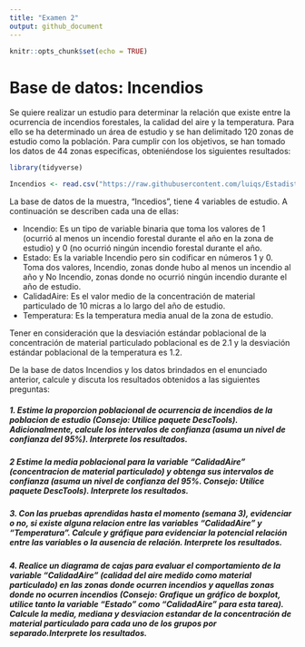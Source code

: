 ```yaml
---
title: "Examen 2"
output: github_document
---
```


```r
knitr::opts_chunk$set(echo = TRUE)
```

# Base de datos: Incendios

Se quiere realizar un estudio para determinar la relación que existe entre la ocurrencia de incendios forestales, la calidad del aire y la temperatura. Para ello se ha determinado un área de estudio y se han delimitado 120 zonas de estudio como la población. Para cumplir con los objetivos, se han tomado los datos de 44 zonas especificas, obteniéndose los siguientes resultados:
```r
library(tidyverse)
```

```r
Incendios <- read.csv("https://raw.githubusercontent.com/luiqs/Estadistica-Aplicada/main/PDB/Incendios.csv")
```


La base de datos de la muestra, "Incedios", tiene 4 variables de estudio. A continuación se describen cada una de ellas:

+ Incendio: Es un tipo de variable binaria que toma los valores de 1 (ocurrió al menos un incendio forestal durante el año en la zona de estudio) y 0 (no ocurrió ningún incendio forestal durante el año.
+ Estado: Es la variable Incendio pero sin codificar en números 1 y 0. Toma dos valores, Incendio, zonas donde hubo al menos un incendio al año y No Incendio, zonas donde no ocurrió ningún incendio durante el año de estudio. 
+ CalidadAire: Es el valor medio de la concentración de material particulado de 10 micras a lo largo del año de estudio. 
+ Temperatura: Es la temperatura media anual de la zona de estudio. 

Tener en consideración que la desviación estándar poblacional de la concentración de material particulado poblacional es de 2.1 y la desviación estándar  poblacional de la temperatura es 1.2. 

De la base de datos Incendios y los datos brindados en el enunciado anterior, calcule y discuta los resultados obtenidos a las siguientes preguntas:

##### 1. Estime la proporcion poblacional de ocurrencia de incendios de la poblacion de estudio (Consejo: Utilice paquete DescTools). Adicionalmente, calcule los intervalos de confianza (asuma un nivel de confianza del 95%). **Interprete los resultados**.

##### 2 Estime la media poblacional para la variable "CalidadAire" (concentracion de material particulado) y obtenga sus intervalos de confianza (asuma un nivel de confianza del 95%. Consejo: Utilice paquete DescTools). **Interprete los resultados**.

##### 3. Con las pruebas aprendidas hasta el momento (semana 3), evidenciar o no, si existe alguna relacion entre las variables "CalidadAire" y "Temperatura". Calcule y gráfique para evidenciar la potencial relación entre las variables o la ausencia de relación. **Interprete los resultados**.

##### 4. Realice un diagrama de cajas para evaluar el comportamiento de la variable "CalidadAire" (calidad del aire medido como material particulado) en las zonas donde ocurren incendios y aquellas zonas donde no ocurren incendios (Consejo: Grafique un gráfico de boxplot, utilice tanto la variable "Estado" como "CalidadAire" para esta tarea). Calcule la media, mediana y desviacion estandar de la concentración de material particulado para cada uno de los grupos por separado.**Interprete los resultados**.